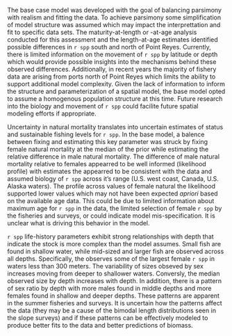 The base case model was developed with the goal of balancing parsimony with realism and fitting the data. To achieve parsimony some simplification of model structure was assumed which may impact the interprettation and fit to specific data sets. The maturity-at-length or -at-age analysis conducted for this assessment and the length-at-age estimates identified possible differences in `r spp` south and north of Point Reyes. Currently, there is limited information on the movement of `r spp` by latitude or depth which would provide possible insights into the mechanisms behind these observed differences. Additionally, in recent years the majority of fishery data are arising from ports north of Point Reyes which limits the ability to support additional model complexity. Given the lack of information to inform the structure and parameterization of a spatial model, the base model opted to assume a homogenous population structure at this time. Future research into the biology and movement of `r spp` could facilite future spatial modeling efforts if appropriate. 

Uncertainty in natural mortality translates into uncertain estimates of status and sustainable fishing levels for `r spp`. In the base model, a balence between fixing and estimating this key parameter was struck by fixing female natural mortality at the median of the prior while estimating the relative difference in male natural mortality. The difference of male natural mortality relative to females appearred to be well informed (likelihood profile) with estimates the appearred to be consistent with the data and assumed biology of `r spp` across it's range (U.S. west coast, Canada, U.S. Alaska waters). The profile across values of female natural the likelihood supported lower values which may not have been expected _apriori_ based on the available age data.  This could be due to limited information about maximum age for `r spp` in the data, the limited selection of female `r spp` by the fisheries and surveys, or could indicate model mis-specification. It is unclear what is driving this behavior in the model. 

`r spp` life-history parameters exhibit strong relationships with depth that indicate the stock is more complex than the model assumes.  Small fish are found in shallow water, while mid-sized and larger fish are observed across all depths. Specifically, the \gls{s-wcgbt} observes some of the largest female `r spp` in waters less than 300 meters. The variability of sizes obseved by sex increases moving from deeper to shallower waters. Conversly, the median observed size by depth increases with depth. In addition, there is a pattern of sex ratio by depth with more males found in middle depths and more females found in shallow and deeper depths.  These patterns are apparent in the summer fisheries and surveys.  It is uncertain how the patterns affect the data (they may be a cause of the bimodal length distributions seen in the slope surveys) and if these patterns can be effectively modeled to produce better fits to the data and better predictions of biomass.